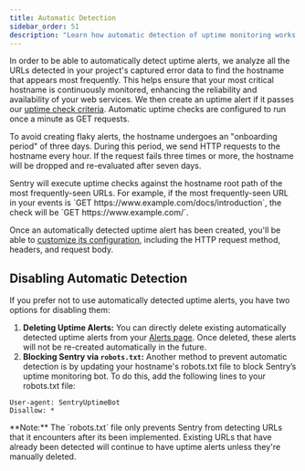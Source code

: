 ```yaml
---
title: Automatic Detection
sidebar_order: 51
description: "Learn how automatic detection of uptime monitoring works."
---
```


<Include name="feature-stage-beta-uptime.mdx" />

In order to be able to automatically detect uptime alerts, we analyze all the URLs detected in your project's captured error data to find the hostname that appears most frequently. This helps ensure that your most critical hostname is continuously monitored, enhancing the reliability and availability of your web services. We then create an uptime alert if it passes our [uptime check criteria](/product/alerts/uptime-monitoring/#uptime-check-criteria). Automatic uptime checks are configured to run once a minute as GET requests.



To avoid creating flaky alerts, the hostname undergoes an "onboarding period" of three days. During this period, we send HTTP requests to the hostname every hour. If the request fails three times or more, the hostname will be dropped and re-evaluated after seven days.

<Alert level="info">
 Sentry will execute uptime checks against the hostname root path of the most frequently-seen URLs. For example, if the most frequently-seen URL in your events is `GET https://www.example.com/docs/introduction`, the check will be `GET https://www.example.com/`.
</Alert>

Once an automatically detected uptime alert has been created, you'll be able to [customize its configuration](/product/alerts/create-alerts/uptime-alert-config/), including the HTTP request method, headers, and request body.

## Disabling Automatic Detection

If you prefer not to use automatically detected uptime alerts, you have two options for disabling them:

1. **Deleting Uptime Alerts:** You can directly delete existing automatically detected uptime alerts from your [Alerts page](https://sentry.io/orgredirect/organizations/:orgslug/alerts/rules). Once deleted, these alerts will not be re-created automatically in the future.
2. **Blocking Sentry via `robots.txt`:** Another method to prevent automatic detection is by updating your hostname's robots.txt file to block Sentry’s uptime monitoring bot. To do this, add the following lines to your robots.txt file:

```txt{tabTitle: Example}{filename: robots.txt}
User-agent: SentryUptimeBot
Disallow: *
```

<Alert level="warning">
**Note:** The `robots.txt` file only prevents Sentry from detecting URLs that it encounters after its been implemented. Existing URLs that have already been detected will continue to have uptime alerts unless they're manually deleted.
</Alert>
